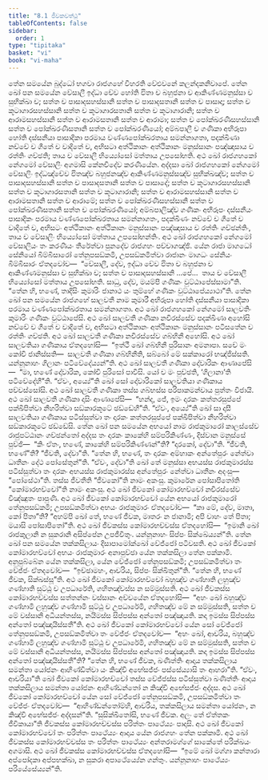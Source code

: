 ```yaml
---
title: "8.1 ජීවකවත්ථු"
tableOfContents: false
sidebar:
  order: 1
type: "tipitaka"
basket: "vi"
book: "vi-maha"
---
```



<DynamicBreadcrumb />

<Division number="326" book="vi-maha">

<Paragraph number="1558" book="vi-maha">
තේන සමයේන බුද්ධෝ භගවා රාජගහේ විහරති වේළුවනේ කලන්දකනිවාපේ. තේන ඛෝ පන සමයේන වේසාලී ඉද්ධා චේව හෝති ඵිතා ච බහුජනා ච ආකිණ්ණමනුස්සා ච සුභික්ඛා ච; සත්ත ච පාසාදසහස්සානි සත්ත ච පාසාදසතානි සත්ත ච පාසාදා; සත්ත ච කූටාගාරසහස්සානි සත්ත ච කූටාගාරසතානි සත්ත ච කූටාගාරානි; සත්ත ච ආරාමසහස්සානි සත්ත ච ආරාමසතානි සත්ත ච ආරාමා; සත්ත ච පෝක්ඛරණීසහස්සානි සත්ත ච පෝක්ඛරණීසතානි සත්ත ච පෝක්ඛරණියෝ; අම්බපාලී ච ගණිකා අභිරූපා හෝති දස්සනීයා පාසාදිකා පරමාය වණ්ණපෝක්ඛරතාය සමන්නාගතා, පදක්ඛිණා නච්චේ ච ගීතේ ච වාදිතේ ච, අභිසටා අත්ථිකානං අත්ථිකානං මනුස්සානං පඤ්ඤාසාය ච රත්තිං ගච්ඡති; තාය ච වේසාලී භිය්‍යෝසෝ මත්තාය උපසෝභති. අථ ඛෝ රාජගහකෝ නේගමෝ වේසාලිං අගමාසි කේනචිදේව කරණීයේන. අද්දසා ඛෝ රාජගහකෝ නේගමෝ වේසාලිං ඉද්ධඤ්චේව ඵිතඤ්ච බහුජනඤ්ච ආකිණ්ණමනුස්සඤ්ච සුභික්ඛඤ්ච; සත්ත ච පාසාදසහස්සානි සත්ත ච පාසාදසතානි සත්ත ච පාසාදේ; සත්ත ච කූටාගාරසහස්සානි සත්ත ච කූටාගාරසතානි සත්ත ච කූටාගාරානි; සත්ත ච ආරාමසහස්සානි සත්ත ච ආරාමසතානි සත්ත ච ආරාමේ; සත්ත ච පෝක්ඛරණීසහස්සානි සත්ත ච පෝක්ඛරණීසතානි සත්ත ච පෝක්ඛරණියෝ; අම්බපාලිඤ්ච ගණිකං අභිරූපං දස්සනීයං පාසාදිකං පරමාය වණ්ණපෝක්ඛරතාය සමන්නාගතං, පදක්ඛිණං නච්චේ ච ගීතේ ච වාදිතේ ච, අභිසටං අත්ථිකානං අත්ථිකානං මනුස්සානං පඤ්ඤාසාය ච රත්තිං ගච්ඡන්තිං, තාය ච වේසාලිං භිය්‍යෝසෝ මත්තාය උපසෝභන්තිං.
</Paragraph>

</Division>
<Division number="327" book="vi-maha">

<Paragraph number="1559" book="vi-maha">
අථ ඛෝ රාජගහකෝ නේගමෝ වේසාලියං තං කරණීයං තීරේත්වා පුනදේව රාජගහං පච්චාගඤ්ඡි. යේන රාජා මාගධෝ සේනියෝ බිම්බිසාරෝ තේනුපසඞ්කමි, උපසඞ්කමිත්වා රාජානං මාගධං සේනියං බිම්බිසාරං ඒතදවෝච—  “වේසාලී, දේව, ඉද්ධා චේව ඵිතා ච බහුජනා ච ආකිණ්ණමනුස්සා ච සුභික්ඛා ච; සත්ත ච පාසාදසහස්සානි …පේ…  තාය ච වේසාලී භිය්‍යෝසෝ මත්තාය උපසෝභති. සාධු, දේව, මයම්පි ගණිකං වුට්ඨාපේස්සාමා”ති. “තේන හි, භණේ, තාදිසිං කුමාරිං ජානාථ යං තුම්හේ ගණිකං වුට්ඨාපේය්‍යාථා”ති.
</Paragraph>

<Paragraph number="1560" book="vi-maha">
තේන ඛෝ පන සමයේන රාජගහේ සාලවතී නාම කුමාරී අභිරූපා හෝති දස්සනීයා පාසාදිකා පරමාය වණ්ණපෝක්ඛරතාය සමන්නාගතා. අථ ඛෝ රාජගහකෝ නේගමෝ සාලවතිං කුමාරිං ගණිකං වුට්ඨාපේසි. අථ ඛෝ සාලවතී ගණිකා නචිරස්සේව පදක්ඛිණා අහෝසි නච්චේ ච ගීතේ ච වාදිතේ ච, අභිසටා අත්ථිකානං අත්ථිකානං මනුස්සානං පටිසතේන ච රත්තිං ගච්ඡති. අථ ඛෝ සාලවතී ගණිකා නචිරස්සේව ගබ්භිනී අහෝසි. අථ ඛෝ සාලවතියා ගණිකාය ඒතදහෝසි—  “ඉත්ථී ඛෝ ගබ්භිනී පුරිසානං අමනාපා. සචේ මං කෝචි ජානිස්සති—  සාලවතී ගණිකා ගබ්භිනීති, සබ්බෝ මේ සක්කාරෝ භඤ්ජිස්සති. යන්නූනාහං ගිලානං පටිවේදේය්‍යන්”ති. අථ ඛෝ සාලවතී ගණිකා දෝවාරිකං ආණාපේසි—  “මා, භණේ දෝවාරික, කෝචි පුරිසෝ පාවිසි. යෝ ච මං පුච්ඡති, ‘ගිලානා’ති පටිවේදේහී”ති. “ඒවං, අය්‍යේ”ති ඛෝ සෝ දෝවාරිකෝ සාලවතියා ගණිකාය පච්චස්සෝසි. අථ ඛෝ සාලවතී ගණිකා තස්ස ගබ්භස්ස පරිපාකමන්වාය පුත්තං විජායි. අථ ඛෝ සාලවතී ගණිකා දාසිං ආණාපේසි—  “හන්ද, ජේ, ඉමං දාරකං කත්තරසුප්පේ පක්ඛිපිත්වා නීහරිත්වා සඞ්කාරකූටේ ඡඩ්ඩේහී”ති. “ඒවං, අය්‍යේ”ති ඛෝ සා දාසී සාලවතියා ගණිකාය පටිස්සුත්වා තං දාරකං කත්තරසුප්පේ පක්ඛිපිත්වා නීහරිත්වා සඞ්කාරකූටේ ඡඩ්ඩේසි.
</Paragraph>

</Division>
<Division number="328" book="vi-maha">

<Paragraph number="1561" book="vi-maha">
තේන ඛෝ පන සමයේන අභයෝ නාම රාජකුමාරෝ කාලස්සේව රාජුපට්ඨානං ගච්ඡන්තෝ අද්දස තං දාරකං කාකේහි සම්පරිකිණ්ණං, දිස්වාන මනුස්සේ පුච්ඡි—  “කිං ඒතං, භණේ, කාකේහි සම්පරිකිණ්ණන්”ති? “දාරකෝ, දේවා”ති. “ජීවති, භණේ”ති? “ජීවති, දේවා”ති. “තේන හි, භණේ, තං දාරකං අම්හාකං අන්තේපුරං නේත්වා ධාතීනං දේථ පෝසේතුන්”ති. “ඒවං, දේවා”ති ඛෝ තේ මනුස්සා අභයස්ස රාජකුමාරස්ස පටිස්සුත්වා තං දාරකං අභයස්ස රාජකුමාරස්ස අන්තේපුරං නේත්වා ධාතීනං අදංසු—  “පෝසේථා”ති. තස්ස ජීවතීති “ජීවකෝ”ති නාමං අකංසු. කුමාරේන පෝසාපිතෝති “කෝමාරභච්චෝ”ති නාමං අකංසු. අථ ඛෝ ජීවකෝ කෝමාරභච්චෝ නචිරස්සේව විඤ්ඤුතං පාපුණි. අථ ඛෝ ජීවකෝ කෝමාරභච්චෝ යේන අභයෝ රාජකුමාරෝ තේනුපසඞ්කමි; උපසඞ්කමිත්වා අභයං රාජකුමාරං ඒතදවෝච—  “කා මේ, දේව, මාතා, කෝ පිතා”ති? “අහම්පි ඛෝ තේ, භණේ ජීවක, මාතරං න ජානාමි; අපි චාහං තේ පිතා; මයාසි පෝසාපිතෝ”ති. අථ ඛෝ ජීවකස්ස කෝමාරභච්චස්ස ඒතදහෝසි—  “ඉමානි ඛෝ රාජකුලානි න සුකරානි අසිප්පේන උපජීවිතුං. යන්නූනාහං සිප්පං සික්ඛේය්‍යන්”ති.
</Paragraph>

</Division>
<Division number="329" book="vi-maha">

<Paragraph number="1562" book="vi-maha">
තේන ඛෝ පන සමයේන තක්කසිලායං දිසාපාමෝක්ඛෝ වේජ්ජෝ පටිවසති. අථ ඛෝ ජීවකෝ කෝමාරභච්චෝ අභයං රාජකුමාරං අනාපුච්ඡා යේන තක්කසිලා තේන පක්කාමි. අනුපුබ්බේන යේන තක්කසිලා, යේන වේජ්ජෝ තේනුපසඞ්කමි; උපසඞ්කමිත්වා තං වේජ්ජං ඒතදවෝච—  “ඉච්ඡාමහං, ආචරිය, සිප්පං සික්ඛිතුන්”ති. “තේන හි, භණේ ජීවක, සික්ඛස්සූ”ති. අථ ඛෝ ජීවකෝ කෝමාරභච්චෝ බහුඤ්ච ගණ්හාති ලහුඤ්ච ගණ්හාති සුට්ඨු ච උපධාරේති, ගහිතඤ්චස්ස න සම්මුස්සති. අථ ඛෝ ජීවකස්ස කෝමාරභච්චස්ස සත්තන්නං වස්සානං අච්චයේන ඒතදහෝසි—  “අහං ඛෝ බහුඤ්ච ගණ්හාමි ලහුඤ්ච ගණ්හාමි සුට්ඨු ච උපධාරේමි, ගහිතඤ්ච මේ න සම්මුස්සති, සත්ත ච මේ වස්සානි අධීයන්තස්ස, නයිමස්ස සිප්පස්ස අන්තෝ පඤ්ඤායති. කදා ඉමස්ස සිප්පස්ස අන්තෝ පඤ්ඤායිස්සතී”ති.
</Paragraph>

<Paragraph number="1563" book="vi-maha">
අථ ඛෝ ජීවකෝ කෝමාරභච්චෝ යේන සෝ වේජ්ජෝ තේනුපසඞ්කමි, උපසඞ්කමිත්වා තං වේජ්ජං ඒතදවෝච—  “අහං ඛෝ, ආචරිය, බහුඤ්ච ගණ්හාමි ලහුඤ්ච ගණ්හාමි සුට්ඨු ච උපධාරේමි, ගහිතඤ්ච මේ න සම්මුස්සති, සත්ත ච මේ වස්සානි අධීයන්තස්ස, නයිමස්ස සිප්පස්ස අන්තෝ පඤ්ඤායති. කදා ඉමස්ස සිප්පස්ස අන්තෝ පඤ්ඤායිස්සතී”ති? “තේන හි, භණේ ජීවක, ඛණිත්තිං ආදාය තක්කසිලාය සමන්තා යෝජනං ආහිණ්ඩිත්වා යං කිඤ්චි අභේසජ්ජං පස්සේය්‍යාසි තං ආහරා”ති. “ඒවං, ආචරියා”ති ඛෝ ජීවකෝ කෝමාරභච්චෝ තස්ස වේජ්ජස්ස පටිස්සුත්වා ඛණිත්තිං ආදාය තක්කසිලාය සමන්තා යෝජනං ආහිණ්ඩන්තෝ න කිඤ්චි අභේසජ්ජං අද්දස. අථ ඛෝ ජීවකෝ කෝමාරභච්චෝ යේන සෝ වේජ්ජෝ තේනුපසඞ්කමි, උපසඞ්කමිත්වා තං වේජ්ජං ඒතදවෝච—  “ආහිණ්ඩන්තෝම්හි, ආචරිය, තක්කසිලාය සමන්තා යෝජනං, න කිඤ්චි අභේසජ්ජං අද්දසන්”ති. “සුසික්ඛිතෝසි, භණේ ජීවක. අලං තේ ඒත්තකං ජීවිකායා”ති ජීවකස්ස කෝමාරභච්චස්ස පරිත්තං පාථේය්‍යං පාදාසි. අථ ඛෝ ජීවකෝ කෝමාරභච්චෝ තං පරිත්තං පාථේය්‍යං ආදාය යේන රාජගහං තේන පක්කාමි. අථ ඛෝ ජීවකස්ස කෝමාරභච්චස්ස තං පරිත්තං පාථේය්‍යං අන්තරාමග්ගේ සාකේතේ පරික්ඛයං අගමාසි. අථ ඛෝ ජීවකස්ස කෝමාරභච්චස්ස ඒතදහෝසි—  “ඉමේ ඛෝ මග්ගා කන්තාරා අප්පෝදකා අප්පභක්ඛා, න සුකරා අපාථේය්‍යේන ගන්තුං. යන්නූනාහං පාථේය්‍යං පරියේසේය්‍යන්”ති.
</Paragraph>
</Division>